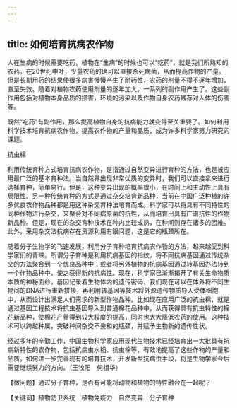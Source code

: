 ```yaml
---
---
---
```

title: 如何培育抗病农作物
---




人在生病的时候需要吃药，植物在“生病”的时候也可以“吃药”，就是我们所熟知的农药。在20世纪中叶，少量农药的确可以直接杀死病菌，从而提高作物的产量。但是长期用药的结果使很多病害慢慢产生了耐药性，农药的剂量不得不逐年增加，直至失效。随着对植物农药使用剂量的逐年加大，一系列的副作用产生了。这些副作用包括对植物本身品质的损害，环境的污染以及作物自身农药残存对人体的伤害等。

既然“吃药”有副作用，那么提高植物自身的抗病能力就变得至关重要了。如何利用科学技术培育抗病农作物，提高农作物的产量和品质，成为许多科学家努力研究的课题。

抗虫棉



利用传统育种方式培育抗病农作物，是指通过自然变异进行育种的方法，也是被应用最广泛的基本育种法。当自然界出现非常优质的变异时，我们可以直接拿来进行选择育种，简单易行。但是，这种变异出现的概率很小，在时间上和主动性上具有局限性。另一种传统育种的方式是通过杂交培育新品种，当前在中国广泛种植的许多优良农作物品种都是用这种杂交育种法培育而成。科学家可以将具有不同特性的同种作物进行杂交，来聚合对不同病原菌的抗性，从而培育出具有广谱抗性的作物新品种。但是，现在的杂交育种技术在种内比较成熟，在种间则存在诸多的困难。此外，采用杂交法抗病存在资源利用有限问题，这是它的瓶颈所在。

随着分子生物学的飞速发展，利用分子育种培育抗病农作物的方法，越来越受到科学家们的青睐。所谓分子育种是利用抗病基因的指纹，将不同抗病基因通过传统杂交的方法聚合到一个优良品种中；或者将另外植物的抗病基因通过转基因办法转到一个作物品种中，使之获得新的抗病性。现在，科学家已渐渐揭开了有关生命物质本质的神秘面纱。基因记录着生物体内的遗传密码，我们现在可以在体外将不同生物间的DNA进行重新拼接，再利用转基因等技术将外源遗传物质导入受体细胞中，从而设计出满足人们需求的新型作物品种。比如现在应用广泛的抗虫棉，就是通过基因工程技术将抗虫基因导入到普通棉花品种中，从而获得具有抗虫特性的棉花新品种，使棉花产量得到较大程度的提高，同时也大大降低农药的使用。这种技术可以跨越种属，突破种间杂交不亲和的瓶颈，并赋予生物新的遗传性状。

经过多年的辛勤工作，中国生物科学家应用现代生物技术已经培育出一大批具有抗病新特性的农作物，包括抗病虫水稻、抗虫棉等，有效地提高了这些作物的产量和品质。如何进一步完善现有的培育技术，开发新型抗病虫手段，将是生物学家今后需要继续努力的方向。（王牧阳　何祖华）





【微问题】通过分子育种，是否有可能将动物和植物的特性融合在一起呢？

【关键词】植物防卫系统　植物免疫力　自然变异　分子育种